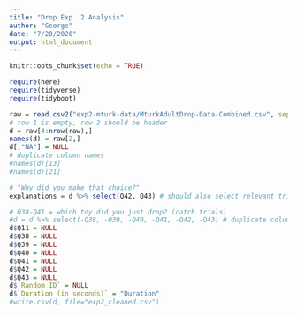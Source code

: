 ```yaml
---
title: "Drop Exp. 2 Analysis"
author: "George"
date: "7/20/2020"
output: html_document
---
```


```r
knitr::opts_chunk$set(echo = TRUE)

require(here)
require(tidyverse)
require(tidyboot)

raw = read.csv2("exp2-mturk-data/MturkAdultDrop-Data-Combined.csv", sep=',', header=F, stringsAsFactors = F)
# row 1 is empty, row 2 should be header
d = raw[4:nrow(raw),]
names(d) = raw[2,]
d[,"NA"] = NULL
# duplicate column names
#names(d)[13]
#names(d)[21]

# "Why did you make that choice?"
explanations = d %>% select(Q42, Q43) # should also select relevant trials

# Q38-Q41 = which toy did you just drop? (catch trials)
#d = d %>% select(-Q38, -Q39, -Q40, -Q41, -Q42, -Q43) # duplicate column names
d$Q11 = NULL
d$Q38 = NULL
d$Q39 = NULL
d$Q40 = NULL
d$Q41 = NULL
d$Q42 = NULL
d$Q43 = NULL
d$`Random ID` = NULL
d$`Duration (in seconds)` = "Duration"
#write.csv(d, file="exp2_cleaned.csv")
```


